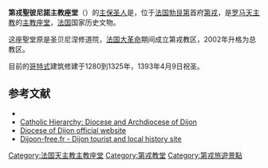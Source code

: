 {{Infobox church
| name                 = 第戎主教座堂
| fullname             = 
| image                = Cathédrale St Bénigne - Dijon.jpg
| imagesize            = 250
| landscape            = 
| caption              = 
| location             = 
| country              = [[法国|法国]]
| coordinates          = {{coord|47|19|17|N|5|2|4|E |type:landmark_region:FR_source:dewiki |display=inline,title}} 
| denomination         = [[罗马天主教|罗马天主教]]
| tradition            = 
| membership           = 
| attendance           = 
| website              = 

| former name          = 
| bull date            = 
| founded date         = 
| founder              = 
| dedication           = 
| dedicated date       = 1393年4月9日
| consecrated date     = 
| cult                 = 
| relics               = 
| events               = 
| past bishop          = 
| people               = 

| status               = 
| functional status    = 
| heritage designation = 
| designated date      = 
| architect            = 
| architectural type   = 
| style                = 
| groundbreaking       = 
| completed date       = 
| construction cost    = 
| closed date          = 
| demolished date      = 

| capacity             = 
| length               = 
| width                = 
| width nave           = 
| height               = 
| diameter             = 
| other dimensions     = 
| floor count          = 
| floor area           = 
| dome quantity        = 
| dome height outer    = 
| dome height inner    = 
| dome dia outer       = 
| dome dia inner       = 
| spire quantity       = 
| spire height         = 
| materials            = 

| parish               = 
| deanery              = 
| archdeaconry         = 
| diocese              = 
| province             = 
| presbytery           = 
| synod                = 
| circuit              = 
| district             = 
| division             = 
| subdivision          = 

| archbishop           = 
| bishop               = 
| dean                 = 
| subdean              = 
| provost              = 
| provost-rector       = 
| viceprovost          = 
| canon                = 
| canonpastor          = 
| precentor            = 
| archdeacon           = 
| prebendary           = 
| rector               = 
| vicar                = 
| curate               = 
| priest               = 
| asstpriest           = 
| minister             = 
| assistant            = 
| honpriest            = 
| deacon               = 
| seniorpastor         = 
| pastor               = 
| abbot                = 
| chaplain             = 

| reader               = 
| organistdom          = 
| director             = 
| organist             = 
| organscholar         = 
| chapterclerk         = 
| laychapter           = 
| warden               = 
| flowerguild          = 
| musicgroup           = 
| parishadmin          = 
| serversguild         = 

| logo                 = 
| logosize             = 
}}

'''第戎聖彼尼諾主教座堂'''（{{lang-fr|Cathédrale Saint-Bénigne de Dijon}}）的[[主保圣人|主保圣人]]是{{link-en|第戎的彼尼諾|Benignus of Dijon|第戎的圣彼尼諾}}，位于[[法国|法国]][[勃艮第|勃艮第]]首府[[第戎|第戎]]，是[[罗马天主教|罗马天主教]]的[[主教座堂|主教座堂]]，[[法国|法国]]国家历史文物。

这座聖堂原是圣贝尼涅修道院，[[法国大革命|法国大革命]]期间成立第戎教区，2002年升格为总教区。

目前的[[哥特式|哥特式]]建筑修建于1280到1325年，1393年4月9日祝圣。

==参考文献==
* {{Structurae|id=s0004267|title=Dijon Cathedral}}
* [http://www.catholic-hierarchy.org/diocese/ddijo.html Catholic Hierarchy: Diocese and Archdiocese of Dijon] {{Wayback|url=http://www.catholic-hierarchy.org/diocese/ddijo.html |date=20190524222155 }}
* [http://www.diocese-dijon.com/ Diocese of Dijon official website] {{fr icon}}
* [http://dijoon.free.fr/pagespeciale.htm Dijoon-free.fr - Dijon tourist and local history site] {{fr icon}}

{{Commonscat|Cathédrale Saint-Bénigne de Dijon}}

{{Authority control}}
[[Category:法国天主教主教座堂|Category:法国天主教主教座堂]]
[[Category:第戎教堂|Category:第戎教堂]]
[[Category:第戎旅遊景點|Category:第戎旅遊景點]]